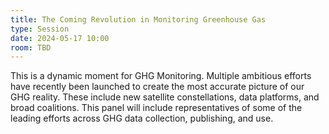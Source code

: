 ```yaml
---
title: The Coming Revolution in Monitoring Greenhouse Gas
type: Session
date: 2024-05-17 10:00
room: TBD
---
```

This is a dynamic moment for GHG Monitoring. Multiple ambitious efforts have recently been launched to create the most accurate picture of our GHG reality. These include new satellite constellations, data platforms, and broad coalitions. This panel will include representatives of some of the leading efforts across GHG data collection, publishing, and use.